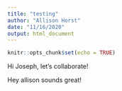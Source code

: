 ```yaml
---
title: "testing"
author: "Allison Horst"
date: "11/16/2020"
output: html_document
---
```


```r
knitr::opts_chunk$set(echo = TRUE)
```

Hi Joseph, let's collaborate!

Hey allison sounds great!